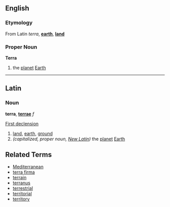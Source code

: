 ==English==
===Etymology===
From Latin ''terra'', '''[[earth]]''', '''[[land]]'''

===Proper Noun===
'''Terra'''

# the [[planet]] [[Earth]]

----
==Latin==
===Noun===
'''terra''', '''[[terrae]]''' ''f''

[[Wiktionary Appendix:Latin first declension|First declension]]

# [[land]], [[earth]], [[ground]]
# ''(capitalized, proper noun, [[New Latin]])'' the [[planet]] [[Earth]]

==Related Terms==
*[[Mediterranean]]
*[[terra firma]]
*[[terrain]]
*[[terranus]]
*[[terrestrial]]
*[[territorial]]
*[[territory]]